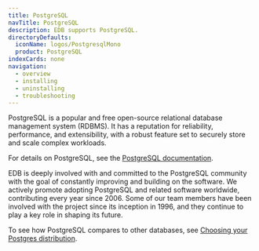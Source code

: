 ```yaml
---
title: PostgreSQL
navTitle: PostgreSQL
description: EDB supports PostgreSQL.
directoryDefaults:
  iconName: logos/PostgresqlMono
  product: PostgreSQL
indexCards: none
navigation:
  - overview
  - installing
  - uninstalling
  - troubleshooting
---
```


PostgreSQL is a popular and free open-source relational database management system (RDBMS). It has a reputation for reliability, performance, and extensibility, with a robust feature set to securely store and scale complex workloads.

For details on PostgreSQL, see the [PostgreSQL documentation](https://www.postgresql.org/docs/).

EDB is deeply involved with and committed to the PostgreSQL community with the goal of constantly improving and building on the software. We actively promote adopting PostgreSQL and related software worldwide, contributing every year since 2006. Some of our team members have been involved with the project since its inception in 1996, and they continue to play a key role in shaping its future.

To see how PostgreSQL compares to other databases, see [Choosing your Postgres distribution](/edb-postgres-ai/databases/postgres_distributions/).
